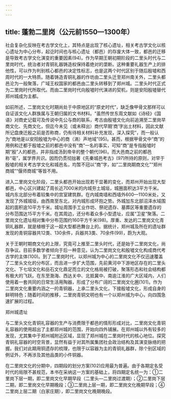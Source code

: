 ```yaml
---
---
---
```

title: 蓬勃二里岗（公元前1550—1300年）
---




社会复杂化反映在考古学文化上，其特点是出现了核心遗址，相关考古学文化以核心遗址为中心分布，起讫时间也与核心遗址（都邑）的存废大体一致，都邑的迁移是导致考古学文化演变的重要因素(94)。作为早期王朝初期阶段的二里头时代与二里岗时代，统治者对青铜礼器铸造权保持着绝对的垄断。这种重要礼器生产上的排他性，可以作为判别核心都邑的决定性标志，也是这两个时代区别于随后殷墟和西周时代的一大特质。随着铸造青铜礼器的作坊由二里头迁至郑州南关外，二里头都邑沦为一般聚落，广域王权国家的都邑由二里头转移到了郑州城。二里头时代正式为二里岗时代所取代。而由二里岗时代向殷墟时代演进的契机，则是安阳殷墟替代郑州城成为主都。

如前所述，二里岗文化时期尚处于中原地区的“原史时代”，缺乏像甲骨文那样可以自证该文化人群族属与王朝归属的文书材料。“虽然传世东周文献如《诗经》《国语》对商史记载可及传说中先公与商的联系，考古由殷墟文化向前追溯至二里岗早商文化、先商文化，但迄今未见（或未释出）商代早期‘商’字出土材料，因此文献所记盘庚迁殷之前是否称商，仍有待相关材料补充发现，深入探究”，而一般认为“商地是以安阳殷墟为中心的商（滳）声地域”(95)。甚而，根据甲骨文中“商”的用例和迁都于殷墟之前的都邑中没有“商”一名的事实，可知“商”是专指殷墟时期“殷”人的都邑，并非指成汤到帝辛的整个朝代(96)。而大邑商之前的都邑称“亳”，属学界共识。因而仍贯彻拙著《先秦城邑考古》(97)所持的原则，对早于殷墟的相关考古学文化和城邑名，均暂不冠以“商”字，如“二里岗期商文化”“郑州商城”“偃师商城”等皆不用。

进入二里岗文化阶段，二里头都邑开始出现若干显著的变化，而郑州开始出现大型都邑，中心区兴建起了周长近7000米的内城夯土城垣，城圈面积达3平方千米。城内东北部分布着较集中的宫室建筑群。在内城南墙和西墙外600—1100米处，又发现了外城城垣，由西南至东北，对内城形成环抱之势。外城加东北部沼泽水域围起的面积逾10平方千米。城址周围手工业作坊、祭祀遗存、墓葬区等重要遗存的分布范围达15平方千米。在其周边，还分布着众多小型遗址，应属“卫星”聚落。二里岗文化遗址相对集中分布范围约160平方千米(98)。厚重、发达的二里岗文化青铜礼器群，就是植根于这一超大型都邑舞台上的。据统计，郑州城及所在的遗址群发现的青铜容器共12类、130余件，兵器共3类、70余件(99)，蔚为大观。

关于王朝时期商文化的上限，究竟可上推至二里头时代，还是始于二里岗文化，尚存争议。目前多数学者倾向于后一种意见，认为二里岗文化和殷墟文化构成商代考古学的主体(100)。到了二里岗时代，以郑州城为中心的二里岗文化不仅迅速覆盖了二里头文化的分布区，而且进一步扩大范围，先前黄河中下游地区存在的二里头文化、下七垣文化和岳石文化鼎足而立的文化格局被打破，聚落形态和社会结构都有极大的飞跃。在东至渤海、西达关中、北抵冀中、南逾江淮的广大区域内，人们使用着一套共同的日常生活用陶器，形成了分布广阔的二里岗文化圈(101)。作为二里岗文化重要内涵之一的青铜器，上承二里头文化，下接殷墟文化，形成自身的鲜明特色；随着时间的推移，二里岗青铜文明也有一个以郑州城为中心，向四围急速扩展的过程。

郑州城遗址



与二里头文化青铜礼容器的生产与消费限于都邑的情形形成对比，二里岗文化青铜礼容器的使用超出了主都郑州城的范围，开始向四外铺展。在郑州城以外有较多的发现，尤其集中于郑州城附近区域，显现了郑州城在二里岗时代的核心地位。探究青铜礼容器的时空背景，显然有益于对其所属集团社会政治结构及其演变脉络的把握。我们对此期用铜遗存的梳理，也限于以容器为主的青铜礼器群，除个别区域的例证外，不再涉及其他品类的小件铜器。

在二里岗文化的分期中，四期段的划分方案(102)应用最为普遍。由于各期定名受时代的局限不甚规范，本书在采纳这一方案的基础上，将四期定名统一为：①二里岗下层一期，即二里岗文化早期早段（二里头—二里岗过渡期）；②二里岗下层二期，即二里岗文化早期晚段；③二里岗上层一期，即二里岗文化晚期早段；④二里岗上层二期（白家庄期），即二里岗文化晚期晚段。